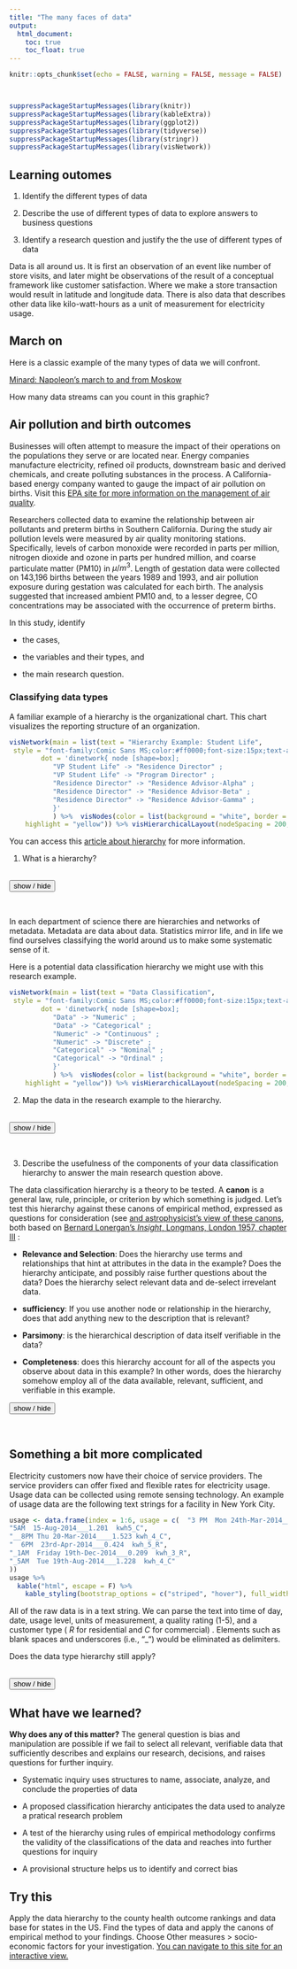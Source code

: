 ---
title: "The many faces of data"
output: 
  html_document:
    toc: true
    toc_float: true
---
<script>
function showText(y) {
    var x = document.getElementById(y);
    if (x.style.display === "none") {
        x.style.display = "block";
    } else {
        x.style.display = "none";
    }
}
</script>

```{r setup, include=FALSE}
knitr::opts_chunk$set(echo = FALSE, warning = FALSE, message = FALSE)



suppressPackageStartupMessages(library(knitr))
suppressPackageStartupMessages(library(kableExtra))
suppressPackageStartupMessages(library(ggplot2))
suppressPackageStartupMessages(library(tidyverse))
suppressPackageStartupMessages(library(stringr))
suppressPackageStartupMessages(library(visNetwork))
```

<script>
function showText(y) {
    var x = document.getElementById(y);
    if (x.style.display === "none") {
        x.style.display = "block";
    } else {
        x.style.display = "none";
    }
}
</script>

## Learning outomes

1. Identify the different types of data

2. Describe the use of different types of data to explore answers to business questions

3. Identify a research question and justify the the use of different types of data

Data is all around us. It is first an observation of an event like number of store visits, and later might be observations of the result of a conceptual framework like customer satisfaction. Where we make a store transaction would result in latitude and longitude data. There is also data that describes other data like kilo-watt-hours as a unit of measurement for electricity usage.

## March on

Here is a classic example of the many types of data we will confront.

[Minard: Napoleon's march to and from Moskow](poster_OrigMinard.gif)

How many data streams can you count in this graphic?

## Air pollution and birth outcomes

Businesses will often attempt to measure the impact of their operations on the populations they serve or are located near. Energy companies manufacture electricity, refined oil products, downstream basic and derived chemicals, and create polluting substances in the process. A California-based energy company wanted to gauge the impact of air pollution on births. Visit this [EPA site for more information on the management of air quality](https://www.epa.gov/air-quality-management-process/managing-air-quality-human-health-environmental-and-economic).

Researchers collected data to examine the relationship between air pollutants and preterm births in Southern California. During the study air pollution levels were measured by air quality monitoring stations. Specifically, levels of carbon monoxide were recorded in parts per million, nitrogen dioxide and ozone in parts per hundred million, and coarse particulate matter (PM10) in $\mu/m^3$. Length of gestation data were collected on 143,196 births between the years 1989 and 1993, and air pollution exposure during gestation was calculated for each birth. The analysis suggested that increased ambient PM10 and, to a lesser degree, CO concentrations may be associated with the occurrence of preterm births.

In this study, identify

- the cases,

- the variables and their types, and

- the main research question.

### Classifying data types

A familiar example of a hierarchy is the organizational chart. This chart visualizes the reporting structure of an organization.

```{r}
visNetwork(main = list(text = "Hierarchy Example: Student Life",
 style = "font-family:Comic Sans MS;color:#ff0000;font-size:15px;text-align:center;"),
        dot = 'dinetwork{ node [shape=box];  
           "VP Student Life" -> "Residence Director" ; 
           "VP Student Life" -> "Program Director" ; 
           "Residence Director" -> "Residence Advisor-Alpha" ;
           "Residence Director" -> "Residence Advisor-Beta" ;
           "Residence Director" -> "Residence Advisor-Gamma" ;     
           }'
           ) %>%  visNodes(color = list(background = "white", border = "blue", 
    highlight = "yellow")) %>% visHierarchicalLayout(nodeSpacing = 200, sortMethod = "directed")
```

You can access this [article about hierarchy](https://en.wikipedia.org/wiki/Hierarchy) for more information.



1. What is a hierarchy?

</br>
<button onclick="showText('myDIV1')">show / hide</button>
<div id="myDIV1" style="display:none;">
</br>

A hierarchy is an analytical technique that takes a group of objects and asks two questions:

1. How are the objects (nodes) related to one another (edges)? (just a network)

2. What objects are parents (higher level) or children (lower level) of one another

Notice that the departments and their children nodes are mutually exclusive of one another.

</div>
</br>

In each department of science there are hierarchies and networks of metadata. Metadata are data about data. Statistics mirror life, and in life we find ourselves classifying the world around us to make some systematic sense of it.

Here is a potential data classification hierarchy we might use with this research example.

```{r}
visNetwork(main = list(text = "Data Classification",
 style = "font-family:Comic Sans MS;color:#ff0000;font-size:15px;text-align:center;"),
        dot = 'dinetwork{ node [shape=box];  
           "Data" -> "Numeric" ;
           "Data" -> "Categorical" ;
           "Numeric" -> "Continuous" ;
           "Numeric" -> "Discrete" ;
           "Categorical" -> "Nominal" ; 
           "Categorical" -> "Ordinal" ; 
           }'
           ) %>%  visNodes(color = list(background = "white", border = "blue", 
    highlight = "yellow")) %>% visHierarchicalLayout(nodeSpacing = 200, sortMethod = "directed")
```


2. Map the data in the research example to the hierarchy.

</br>
<button onclick="showText('myDIV2')">show / hide</button>
<div id="myDIV2" style="display:none;">
</br>

Let's classify the data in the the research example with this hierarchy.

- Cases: or "observations" include measurements relative to 143,196 births between the years 1989 and 1993 (Discrete - simply a convenient lexicographic index, not necessarily ordinal).

- Variables: air quality station (discrete - nominal), year (discrete - nominal) length of gestation (continuous - ratio - has a 0 starting basis), levels of carbon monoxide were recorded in parts per million (continuous - ratio), nitrogen dioxide and ozone in parts per hundred million (continuous - ratio), and coarse particulate matter (PM10) in $\mu/m^3$ (continuous - ratio). All continuous variables are based from zero to some positive number. There appear to be no continuous - interval measures that would allow negative numbers (e.g., temperature in degrees centigrade).

What further questions might be possibly related to these measures? Do these questions anticipate the collection of discrete- ordinal variables? For example, are there preferences for living in one region versus another (ordinal)? How satisfied are respondents with air quality?

</div>
</br>

3. Describe the usefulness of the components of your data classification hierarchy to answer the main research question above.

The data classification hierarchy is a theory to be tested. A **canon** is a general law, rule, principle, or criterion by which something is judged. Let's test this hierarchy against these canons of empirical method, expressed as questions for consideration (see [and astrophysicist's view of these canons](https://adh-sj.info/canons.php), both based on [Bernard Lonergan's _Insight_, Longmans, London 1957, chapter III](https://www.amazon.com/Insight-Understanding-Collected-Bernard-Lonergan/dp/0802034551) :

- **Relevance and Selection**: Does the hierarchy use terms and relationships that hint at attributes in the data in the example? Does the hierarchy anticipate, and possibly raise further questions about the data? Does the hierarchy select relevant data and de-select irrevelant data.

- **sufficiency**: If you use another node or relationship in the hierarchy, does that add anything new to the description that is relevant?

- **Parsimony**: is the hierarchical description of data itself verifiable in the data?

- **Completeness**: does this hierarchy account for all of the aspects you observe about data in this example? In other words, does the hierarchy somehow employ all of the data available, relevant, sufficient, and verifiable in this example.
</br>

<button onclick="showText('myDIV3')">show / hide</button>
<div id="myDIV3" style="display:none;">
</br>

By canon:

- **Relevance and Selection**: Does the hierarchy use terms and relationships that hint at attributes in the data in the example? Does the hierarchy anticipate, and possibly raise further questions about the data? Does the hierarchy select relevant data and de-select irrevelant data.

_Yes it does. Anticipated are variables that are non-integer (as well as integer) and simply unordered categorical data. Other types are possible, but not present._

- **Sufficiency**: If you use another node or relationship in the hierarchy, does that add anything new to the description that is relevant?

_No it does not. It seems that the continuous and discontinuous numeric variables are sufficient for numeric variables if only because they are mutually exclusive. The same for nominal (unordered) and ordinal (ordered). If fact the hierarchy **overfits** the data in this exercise by the inclusion of discrete and ordinal data types. Including these anticipate relevancy and selection in other studies._ 

- **Parsimony**: is the hierarchical description of data itself verifiable in the data?

_Yes it is. Again our data seems well matched to the lowest level of the hierarchy. Further levels might delineate attributes of the previous level. For example, add another component, say integer. But integer is just another way of saying discrete variable. so this doesn't add anything. Are there other categories of numeric or categorical data? There do not seem so._

- **Completeness**: does this hierarchy account for all of the aspects you observe about data in this example? In other words, does the hierarchy somehow employ all of the data available, relevant, sufficient, and verifiable in this example.

_Yes it does. The data in the example are continuous, discrete, nominal, and ordinal. There does not seem to be any other relevant data available within the field of this example._

</div>
</br>

## Something a bit more complicated

Electricity customers now have their choice of service providers. The service providers can offer fixed and flexible rates for electricity usage. Usage data can be collected using remote sensing technology. An example of usage data are the following text strings for a facility in New York City.

```{r usage}
usage <- data.frame(index = 1:6, usage = c(  "3 PM  Mon 24th-Mar-2014___0.384 kwhNA_R",  
"5AM  15-Aug-2014___1.201  kwh5_C",
"__8PM Thu 20-Mar-2014____1.523 kwh_4_C",  
"  6PM  23rd-Apr-2014___0.424  kwh_5_R",
"_1AM  Friday 19th-Dec-2014___0.209  kwh_3_R",  
"_5AM  Tue 19th-Aug-2014___1.228  kwh_4_C"
))
usage %>%
  kable("html", escape = F) %>% 
    kable_styling(bootstrap_options = c("striped", "hover"), full_width = F)
```

All of the raw data is in a text string. We can parse the text into time of day, date, usage level, units of measurement, a quality rating (1-5), and a customer type ( _R_ for residential and _C_ for commercial) . Elements such as blank spaces and underscores (i.e., "_") would be eliminated as delimiters.

Does the data type hierarchy still apply?

</br>
<button onclick="showText('myDIV8')">show / hide</button>
<div id="myDIV1" style="display:none;">
</br>
Let's modify the hierarchy a bit to include the text string raw data.

```{r}
visNetwork(main = list(text = "Electricity Usage Data Classification",
 style = "font-family:Comic Sans MS;color:#ff0000;font-size:15px;text-align:center;"),
        dot = 'dinetwork{ node [shape=box];  
           "String: 3 PM  Mon 24th-Mar-2014___0.384 kwh3_R" -> "Numeric" ;
           "String: 3 PM  Mon 24th-Mar-2014___0.384 kwh3_R" -> "Categorical" ;
           "Numeric" -> "Continuous" ;
           "Continuous" -> "Ratio" ;
           "Ratio" -> "Usage: 0.384";
           "Numeric" -> "Discrete" ;
           "Discrete" -> "Time/Date: 3 PM  Mon 24th-Mar-2014";
           "Categorical" -> "Nominal" ;
           "Nominal" -> "Customer Type: R";
           "Nominal" -> "Units of Measurement: kwh";
           "Categorical" -> "Ordinal" ;
           "Ordinal" -> "Quality Rating: 3"
           }'
           ) %>%  visNodes(color = list(background = "white", border = "blue", 
    highlight = "yellow")) %>% visHierarchicalLayout(nodeSpacing = 200, sortMethod = "directed")
```
Even though the time "3 PM"  be would be arsed into 15:00 hours (on a 24-hour clock), the "PM" string could be used as discrete data to mark the second 12 hours of a day. Both usage and time are ratio types since both would start at a zero point. We might argue that days from 1/1/1900 to the date in the data is discrete as might be hours ending 3PM.

</div>

## What have we learned?

**Why does any of this matter?** The general question is bias and manipulation are possible if we fail to select all relevant, verifiable data that sufficiently describes and explains our research, decisions, and raises questions for further inquiry.

- Systematic inquiry uses structures to name, associate, analyze, and conclude the properties of data

- A proposed classification hierarchy anticipates the data used to analyze a pratical research problem

- A test of the hierarchy using rules of empirical methodology confirms the validity of the classifications of the data and reaches into further questions for inquiry

- A provisional structure helps us to identify and correct bias


## Try this

Apply the data hierarchy to the county health outcome rankings and data base for states in the US. Find the types of data and apply the canons of empirical method to your findings. Choose Other measures > socio-economic factors for your investigation. [You can navigate to this site for an interactive view.](https://www.countyhealthrankings.org/app/new-york/2019/measure/outcomes/1/data)